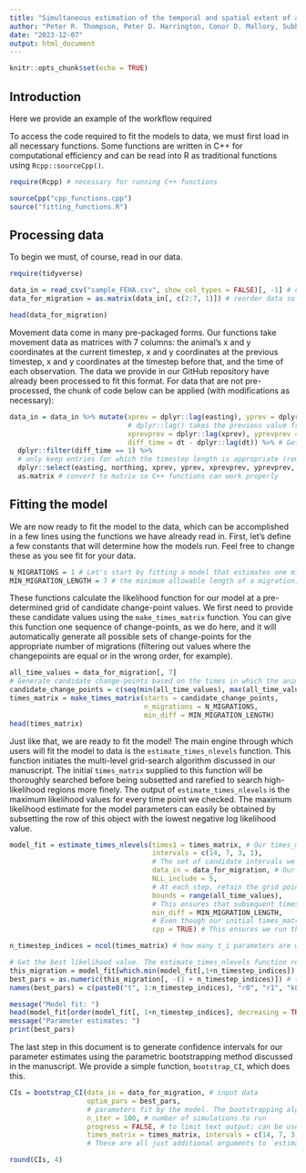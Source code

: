 ```yaml
---
title: "Simultaneous estimation of the temporal and spatial extent of animal migration using step lengths and turning angles: Example workflow"
author: "Peter R. Thompson, Peter D. Harrington, Conor D. Mallory, Subhash R. Lele, Erin M. Bayne, Andrew E. Derocher, Mark A. Edwards, Mitch Campbell, Mark A. Lewis"
date: "2023-12-07"
output: html_document
---
```


```r
knitr::opts_chunk$set(echo = TRUE)
```

## Introduction

Here we provide an example of the workflow required 

To access the code required to fit the models to data, we must first load in all necessary functions. Some functions are written in C++ for computational efficiency and can be read into R as traditional functions using `Rcpp::sourceCpp()`.

```r
require(Rcpp) # necessary for running C++ functions

sourceCpp("cpp_functions.cpp")
source("fitting_functions.R")
```

## Processing data

To begin we must, of course, read in our data.

```r
require(tidyverse)

data_in = read_csv("sample_FEHA.csv", show_col_types = FALSE)[, -1] # can also use read.csv()
data_for_migration = as.matrix(data_in[, c(2:7, 1)]) # reorder data so it matches the proper format, see below
```

``` r
head(data_for_migration)
```

Movement data come in many pre-packaged forms. Our functions take movement data as matrices with 7 columns: the animal's x and y coordinates at the current timestep, x and y coordinates at the previous timestep, x and y coordinates at the timestep before that, and the time of each observation. The data we provide in our GitHub repository have already been processed to fit this format. For data that are not pre-processed, the chunk of code below can be applied (with modifications as necessary):

```r
data_in = data_in %>% mutate(xprev = dplyr::lag(easting), yprev = dplyr::lag(northing),
                             # dplyr::lag() takes the previous value from each column
                             xprevprev = dplyr::lag(xprev), yprevprev = dplyr::lag(yprev),
                             diff_time = dt - dplyr::lag(dt)) %>% # Get the time difference for each step
  dplyr::filter(diff_time == 1) %>% 
  # only keep entries for which the timestep length is appropriate (removes steps that are too long) - may need to institute a "buffer" of allowable time step differences in case diff_time is not always exactly equal to 1
  dplyr::select(easting, northing, xprev, yprev, xprevprev, yprevprev, dt) %>% # keep only the columns we are interested in
  as.matrix # convert to matrix so C++ functions can work properly
```

## Fitting the model

We are now ready to fit the model to the data, which can be accomplished in a few lines using the functions we have already read in. First, let's define a few constants that will determine how the models run. Feel free to change these as you see fit for your data.

```r
N_MIGRATIONS = 1 # Let's start by fitting a model that estimates one migration (two changepoints). To avoid intense computational expense, we recommend keeping this equal to 1 or 2.
MIN_MIGRATION_LENGTH = 7 # the minimum allowable length of a migration, which will depend on the species for which data are being fit. Units here will correspond to whatever units are used for the first column of the movement data matrix; here, our unit is days.
```

These functions calculate the likelihood function for our model at a pre-determined grid of candidate change-point values. We first need to provide these candidate values using the `make_times_matrix` function. You can give this function one sequence of change-points, as we do here, and it will automatically generate all possible sets of change-points for the appropriate number of migrations (filtering out values where the changepoints are equal or in the wrong order, for example).

```r
all_time_values = data_for_migration[, 7]
# Generate candidate change-points based on the times in which the animal was tagged. Use an initial interval of 14 days. Include the maximum value at the end because it will likely be omitted by the `seq()` function. 
candidate_change_points = c(seq(min(all_time_values), max(all_time_values), by = 14), max(all_time_values))
times_matrix = make_times_matrix(starts = candidate_change_points, 
                                 n_migrations = N_MIGRATIONS, 
                                 min_diff = MIN_MIGRATION_LENGTH)
head(times_matrix)
```

Just like that, we are ready to fit the model! The main engine through which users will fit the model to data is the `estimate_times_nlevels` function. This function initiates the multi-level grid-search algorithm discussed in our manuscript. The initial `times_matrix` supplied to this function will be thoroughly searched before being subsetted and rarefied to search high-likelihood regions more finely. The output of `estimate_times_nlevels` is the maximum likelihood values for every time point we checked. The maximum likelihood estimate for the model parameters can easily be obtained by subsetting the row of this object with the lowest negative log likelihood value.

```r
model_fit = estimate_times_nlevels(times1 = times_matrix, # Our times_matrix
                                   intervals = c(14, 7, 3, 1),
                                   # The set of candidate intervals we want to try.
                                   data_in = data_for_migration, # Our input data
                                   NLL_include = 5, 
                                   # At each step, retain the grid points with the 5 best likelihood values, in base the best value in the first grid does not correspond to the global optimum, for example
                                   bounds = range(all_time_values), 
                                   # This ensures that subsequent times_matrices do not generate candidate changepoints outside of the interval in which data were collected.
                                   min_diff = MIN_MIGRATION_LENGTH,
                                   # Even though our initial times_matrix already satisfies our desired minimum migration length, subsequent ones will not be unless we specify that length again here.
                                   cpp = TRUE) # This ensures we run the C++ version of the files, speeding up computation

n_timestep_indices = ncol(times_matrix) # how many t_i parameters are we estimating? useful for subsetting below

# Get the best likelihood value. The estimate_times_nlevels function returns a data.frame with the t_i parameters, then the negative log-likelihood, then the other (step length and turning angle) parameters.
this_migration = model_fit[which.min(model_fit[,1+n_timestep_indices]), , drop = FALSE]
best_pars = as.numeric(this_migration[, -(1 + n_timestep_indices)]) # these are the indices of our parameters (can check with the all_fits file)
names(best_pars) = c(paste0("t", 1:n_timestep_indices), "r0", "r1", "k0", "k1")

message("Model fit: ")
head(model_fit[order(model_fit[, 1+n_timestep_indices], decreasing = TRUE), ])
message("Parameter estimates: ")
print(best_pars)
```

The last step in this document is to generate confidence intervals for our parameter estimates using the parametric bootstrapping method discussed in the manuscript. We provide a simple function, `bootstrap_CI`, which does this.

```r
CIs = bootstrap_CI(data_in = data_for_migration, # input data
                   optim_pars = best_pars,
                   # parameters fit by the model. The bootstrapping algorithm simulates migratory paths from these parameters and fits the model to them to get a distribution of potential parameter estimates.
                   n_iter = 100, # number of simulations to run
                   progress = FALSE, # to limit text output; can be useful to set this TRUE though
                   times_matrix = times_matrix, intervals = c(14, 7, 3, 1), NLL_include = 5, cpp = TRUE)
                   # These are all just additional arguments to `estimate_times_nlevels` which is called inside of this function
```

```r
round(CIs, 4)
```